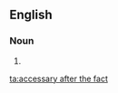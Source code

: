 ==English==

===Noun===
{{en-noun|accessaries after the fact}}

# {{alternative spelling of|[[accessory after the fact]]}}

[[ta:accessary after the fact]]